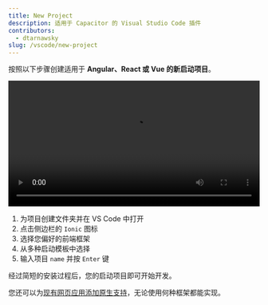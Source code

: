 ```yaml
---
title: New Project
description: 适用于 Capacitor 的 Visual Studio Code 插件
contributors:
  - dtarnawsky
slug: /vscode/new-project
---
```


按照以下步骤创建适用于 **Angular、React 或 Vue 的新启动项目**。

<video style={{borderRadius:5}} width="100%" controls>
      <source src={require('@site/static/video/new-project.mp4').default} type="video/mp4" />
</video>

1. 为项目创建文件夹并在 VS Code 中打开
2. 点击侧边栏的 `Ionic` 图标
3. 选择您偏好的前端框架
4. 从多种启动模板中选择
5. 输入项目 `name` 并按 `Enter` 键

经过简短的安装过程后，您的启动项目即可开始开发。

您还可以为[现有网页应用添加原生支持](web-to-native)，无论使用何种框架都能实现。